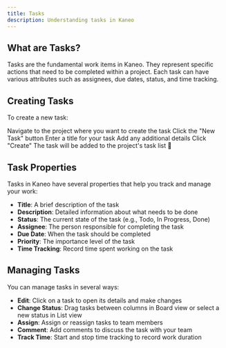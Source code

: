 ```yaml
---
title: Tasks
description: Understanding tasks in Kaneo
---
```



## What are Tasks?

Tasks are the fundamental work items in Kaneo. They represent specific actions that need to be completed within a project. Each task can have various attributes such as assignees, due dates, status, and time tracking.

## Creating Tasks

To create a new task:

<Steps>
<Step>
Navigate to the project where you want to create the task
</Step>
<Step>
Click the "New Task" button
</Step>
<Step>
Enter a title for your task
</Step>
<Step>
Add any additional details
</Step>
<Step>
Click "Create"
</Step>
<Step>
The task will be added to the project's task list 🎉
</Step>
</Steps>

## Task Properties

Tasks in Kaneo have several properties that help you track and manage your work:

- **Title**: A brief description of the task
- **Description**: Detailed information about what needs to be done
- **Status**: The current state of the task (e.g., Todo, In Progress, Done)
- **Assignee**: The person responsible for completing the task
- **Due Date**: When the task should be completed
- **Priority**: The importance level of the task
- **Time Tracking**: Record time spent working on the task

## Managing Tasks

You can manage tasks in several ways:

- **Edit**: Click on a task to open its details and make changes
- **Change Status**: Drag tasks between columns in Board view or select a new status in List view
- **Assign**: Assign or reassign tasks to team members
- **Comment**: Add comments to discuss the task with your team
- **Track Time**: Start and stop time tracking to record work duration